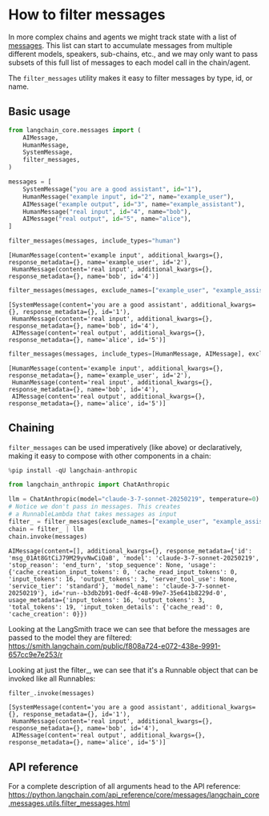 # How to filter messages

In more complex chains and agents we might track state with a list of [messages](/oss/javascript/concepts/messages/). This list can start to accumulate messages from multiple different models, speakers, sub-chains, etc., and we may only want to pass subsets of this full list of messages to each model call in the chain/agent.

The `filter_messages` utility makes it easy to filter messages by type, id, or name.

## Basic usage


```python
from langchain_core.messages import (
    AIMessage,
    HumanMessage,
    SystemMessage,
    filter_messages,
)

messages = [
    SystemMessage("you are a good assistant", id="1"),
    HumanMessage("example input", id="2", name="example_user"),
    AIMessage("example output", id="3", name="example_assistant"),
    HumanMessage("real input", id="4", name="bob"),
    AIMessage("real output", id="5", name="alice"),
]

filter_messages(messages, include_types="human")
```



```output
[HumanMessage(content='example input', additional_kwargs={}, response_metadata={}, name='example_user', id='2'),
 HumanMessage(content='real input', additional_kwargs={}, response_metadata={}, name='bob', id='4')]
```



```python
filter_messages(messages, exclude_names=["example_user", "example_assistant"])
```



```output
[SystemMessage(content='you are a good assistant', additional_kwargs={}, response_metadata={}, id='1'),
 HumanMessage(content='real input', additional_kwargs={}, response_metadata={}, name='bob', id='4'),
 AIMessage(content='real output', additional_kwargs={}, response_metadata={}, name='alice', id='5')]
```



```python
filter_messages(messages, include_types=[HumanMessage, AIMessage], exclude_ids=["3"])
```



```output
[HumanMessage(content='example input', additional_kwargs={}, response_metadata={}, name='example_user', id='2'),
 HumanMessage(content='real input', additional_kwargs={}, response_metadata={}, name='bob', id='4'),
 AIMessage(content='real output', additional_kwargs={}, response_metadata={}, name='alice', id='5')]
```


## Chaining

`filter_messages` can be used imperatively (like above) or declaratively, making it easy to compose with other components in a chain:


```python
%pip install -qU langchain-anthropic
```


```python
from langchain_anthropic import ChatAnthropic

llm = ChatAnthropic(model="claude-3-7-sonnet-20250219", temperature=0)
# Notice we don't pass in messages. This creates
# a RunnableLambda that takes messages as input
filter_ = filter_messages(exclude_names=["example_user", "example_assistant"])
chain = filter_ | llm
chain.invoke(messages)
```



```output
AIMessage(content=[], additional_kwargs={}, response_metadata={'id': 'msg_01At8GtCiJ79M29yvNwCiQaB', 'model': 'claude-3-7-sonnet-20250219', 'stop_reason': 'end_turn', 'stop_sequence': None, 'usage': {'cache_creation_input_tokens': 0, 'cache_read_input_tokens': 0, 'input_tokens': 16, 'output_tokens': 3, 'server_tool_use': None, 'service_tier': 'standard'}, 'model_name': 'claude-3-7-sonnet-20250219'}, id='run--b3db2b91-0edf-4c48-99e7-35e641b8229d-0', usage_metadata={'input_tokens': 16, 'output_tokens': 3, 'total_tokens': 19, 'input_token_details': {'cache_read': 0, 'cache_creation': 0}})
```


Looking at the LangSmith trace we can see that before the messages are passed to the model they are filtered: https://smith.langchain.com/public/f808a724-e072-438e-9991-657cc9e7e253/r

Looking at just the filter_, we can see that it's a Runnable object that can be invoked like all Runnables:


```python
filter_.invoke(messages)
```



```output
[SystemMessage(content='you are a good assistant', additional_kwargs={}, response_metadata={}, id='1'),
 HumanMessage(content='real input', additional_kwargs={}, response_metadata={}, name='bob', id='4'),
 AIMessage(content='real output', additional_kwargs={}, response_metadata={}, name='alice', id='5')]
```


## API reference

For a complete description of all arguments head to the API reference: https://python.langchain.com/api_reference/core/messages/langchain_core.messages.utils.filter_messages.html
